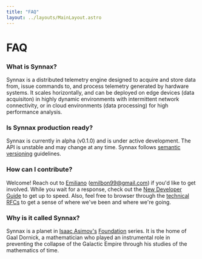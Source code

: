 ```yaml
---
title: "FAQ"
layout: ../layouts/MainLayout.astro
---
```


# FAQ

### What is Synnax?

Synnax is a distributed telemetry engine designed to acquire and store data
from, issue commands to, and process telemetry generated by hardware systems. It
scales horizontally, and can be deployed on edge devices (data acquisiton) in
highly dynamic environments with intermittent network connectivity, or in cloud
environments (data processing) for high performance analysis.

### Is Synnax production ready?

Synnax is currently in alpha (v0.1.0) and is under active development. The API is
unstable and may change at any time. Synnax follows [semantic versioning](https://semver.org/)
guidelines.

### How can I contribute?

Welcome! Reach out to [Emiliano](mailto:emilbon99@gmail.com)
(emilbon99@gmail.com) if you'd like to get involved. While you wait for a response,
check out the [New Developer Guide](/category/developers)
to get up to speed. Also, feel free to browser through the
[technical RFCs](/category/technical-rfcs) to get a sense
of where we've been and where we're going.

### Why is it called Synnax?

Synnax is a planet in [Isaac Asimov's](https://en.wikipedia.org/wiki/Isaac_Asimov)
[Foundation](https://en.wikipedia.org/wiki/Foundation_series) series. It is the home
of Gaal Dornick, a mathematician who played an instrumental role in preventing the
collapse of the Galactic Empire through his studies of the mathematics of time.
